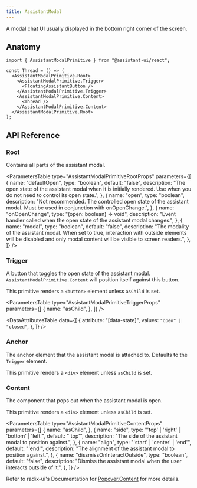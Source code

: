 ```yaml
---
title: AssistantModal
---
```


A modal chat UI usually displayed in the bottom right corner of the screen.


## Anatomy

```tsx
import { AssistantModalPrimitive } from "@assistant-ui/react";

const Thread = () => (
  <AssistantModalPrimitive.Root>
    <AssistantModalPrimitive.Trigger>
      <FloatingAssistantButton />
    </AssistantModalPrimitive.Trigger>
    <AssistantModalPrimitive.Content>
      <Thread />
    </AssistantModalPrimitive.Content>
  </AssistantModalPrimitive.Root>
);
```

## API Reference

### Root

Contains all parts of the assistant modal.

<ParametersTable
  type="AssistantModalPrimitiveRootProps"
  parameters={[
    {
      name: "defaultOpen",
      type: "boolean",
      default: "false",
      description:
        "The open state of the assistant modal when it is initially rendered. Use when you do not need to control its open state.",
    },
    {
      name: "open",
      type: "boolean",
      description:
        "Not recommended. The controlled open state of the assistant modal. Must be used in conjunction with onOpenChange.",
    },
    {
      name: "onOpenChange",
      type: "(open: boolean) => void",
      description:
        "Event handler called when the open state of the assistant modal changes.",
    },
    {
      name: "modal",
      type: "boolean",
      default: "false",
      description:
        "The modality of the assistant modal. When set to true, interaction with outside elements will be disabled and only modal content will be visible to screen readers.",
    },
  ]}
/>

### Trigger

A button that toggles the open state of the assistant modal. `AssistantModalPrimitive.Content` will position itself against this button.

This primitive renders a `<button>` element unless `asChild` is set.

<ParametersTable
  type="AssistantModalPrimitiveTriggerProps"
  parameters={[
    {
      name: "asChild",
    },
  ]}
/>

<DataAttributesTable
  data={[
    {
      attribute: "[data-state]",
      values: <Code>"open" | "closed"</Code>,
    },
  ]}
/>

### Anchor

The anchor element that the assistant modal is attached to. Defaults to the `Trigger` element.

This primitive renders a `<div>` element unless `asChild` is set.

### Content

The component that pops out when the assistant modal is open.

This primitive renders a `<div>` element unless `asChild` is set.

<ParametersTable
  type="AssistantModalPrimitiveContentProps"
  parameters={[
    {
      name: "asChild",
    },
    {
      name: "side",
      type: "'top' | 'right' | 'bottom' | 'left'",
      default: "'top'",
      description: "The side of the assistant modal to position against.",
    },
    {
      name: "align",
      type: "'start' | 'center' | 'end'",
      default: "'end'",
      description: "The alignment of the assistant modal to position against.",
    },
    {
      name: "dissmissOnInteractOutside",
      type: "boolean",
      default: "false",
      description:
        "Dismiss the assistant modal when the user interacts outside of it.",
    },
  ]}
/>

Refer to radix-ui's Documentation for [Popover.Content](https://www.radix-ui.com/primitives/docs/components/popover#content) for more details.
